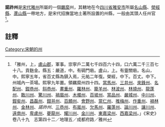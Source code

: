 '''諾祚州'''是[[宋代|宋代]][[雅州|雅州]]所屬的一個[[羈縻|羈縻]]州，其轄地在今[[四川省|四川省]][[雅安市|雅安市]]所屬[[名山縣|名山縣]]、[[滎經縣|滎經縣]]、[[蘆山縣|蘆山縣]]一帶地方，是宋代招撫當地土著所設置的州縣，一般由其頭人任州官<ref>「雅州，上，[[盧山郡|盧山郡]]，軍事。崇寧戶二萬七千四百六十四，口六萬二千三百七十八。貢麩金。縣五：嚴道，中。有碉門砦。盧山，上。有靈關砦。名山，中。熙寧五年，省百丈縣為鎮入焉，元祐二年復。榮經，中下。百丈。中下。州城內一茶場。熙寧九年置。領羈縻州四十四。[[當馬州|當馬州]]、[[三井州|三井州]]、[[來鋒州|來鋒州]]、[[名配州|名配州]]、[[鉗恭州|鉗恭州]]、[[斜恭州|斜恭州]]、[[畫重州|畫重州]]、[[羅林州|羅林州]]、[[籠羊州|籠羊州]]、[[林波州|林波州]]、[[林燒州|林燒州]]、[[龍蓬州|龍蓬州]]、[[敢川州|敢川州]]、[[驚川州|驚川州]]、[[禍眉州|禍眉州]]、[[木燭州|木燭州]]、[[百坡州|百坡州]]、[[當品州|當品州]]、[[嚴城州|嚴城州]]、[[中川州|中川州]]、[[鉗矣州|鉗矣州]]、[[昌磊州|昌磊州]]、[[鉗并州|鉗并州]]、[[百頗州|百頗州]]、[[會野州|會野州]]、[[當仁州|當仁州]]、[[推梅州|推梅州]]、[[作重州|作重州]]、[[禍林州|禍林州]]、[[金林州|金林州]]、''諾祚州''、[[三恭州|三恭州]]、[[布嵐州|布嵐州]]、[[欠馬州|欠馬州]]、[[羅蓬州|羅蓬州]]、[[論川州|論川州]]、[[讓川州|讓川州]]、[[遠南州|遠南州]]、[[卑盧州|卑盧州]]、[[夔龍州|夔龍州]]、[[耀川州|耀川州]]、[[金川州|金川州]]、[[東嘉梁州|東嘉梁州]]、[[西嘉梁州|西嘉梁州]]。」《宋史》卷八十九　志第四十二／地理五／成都府路／雅州</ref>。
==註釋==
{{reflist}}
{{宋朝行政區劃小作品}}
[[Category:宋朝的州|Category:宋朝的州]]